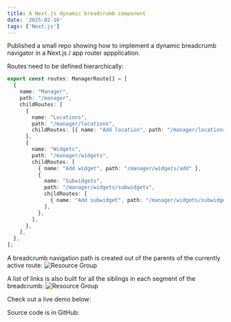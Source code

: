 ```yaml
---
title: A Next.js dynamic breadcrumb component
date: '2025-02-16'
tags: ['Next.js']
---
```


Published a small repo showing how to implement a dynamic breadcrumb navigator in a
Next.js / app router appplication.

Routes need to be defined hierarchically:

```ts:routes.ts
export const routes: ManagerRoute[] = [
  {
    name: "Manager",
    path: "/manager",
    childRoutes: [
      {
        name: "Locations",
        path: "/manager/locations",
        childRoutes: [{ name: "Add location", path: "/manager/locations/add" }],
      },
      {
        name: "Widgets",
        path: "/manager/widgets",
        childRoutes: [
          { name: "Add widget", path: "/manager/widgets/add" },
          {
            name: "Subwidgets",
            path: "/manager/widgets/subwidgets",
            childRoutes: [
              { name: "Add subwidget", path: "/manager/widgets/subwidgets/add" },
            ],
          },
        ],
      },
    ],
  },
];
```

A breadcrumb navigation path is created out of the parents of the currently active route:
![Resource Group](/static/images/breadcrumb.png)

A list of links is also built for all the siblings in each segment of the breadcrumb:
![Resource Group](/static/images/breadcrumb2.png)

Check out a live demo below:

<DemoLink url="https://next-dynamic-breadcrumbs.vercel.app/manager" />

Source code is in GitHub:

<GitHubRepoLink url="https://github.com/dopoto/next-dynamic-breadcrumbs" />
